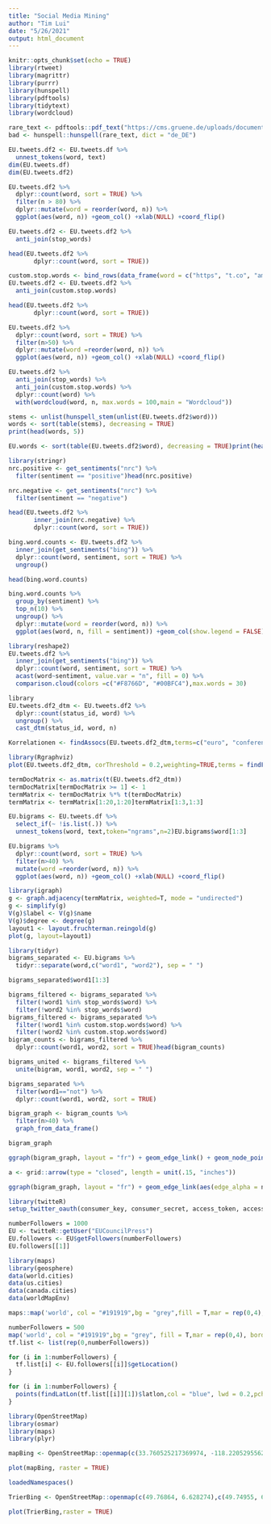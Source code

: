 ```yaml
---
title: "Social Media Mining"
author: "Tim Lui"
date: "5/26/2021"
output: html_document
---
```


```r
knitr::opts_chunk$set(echo = TRUE)
library(rtweet)
library(magrittr)
library(purrr)
library(hunspell)
library(pdftools)
library(tidytext)
library(wordcloud)
```

```r

rare_text <- pdftools::pdf_text("https://cms.gruene.de/uploads/documents/2021_Wahlprogrammentwurf.pdf")
bad <- hunspell::hunspell(rare_text, dict = "de_DE")

```

```r
EU.tweets.df2 <- EU.tweets.df %>%
  unnest_tokens(word, text)
dim(EU.tweets.df)
dim(EU.tweets.df2)
```
```r
EU.tweets.df2 %>%
  dplyr::count(word, sort = TRUE) %>%
  filter(n > 80) %>%
  dplyr::mutate(word = reorder(word, n)) %>%
  ggplot(aes(word, n)) +geom_col() +xlab(NULL) +coord_flip()
```

```r
EU.tweets.df2 <- EU.tweets.df2 %>%
  anti_join(stop_words)

head(EU.tweets.df2 %>%
       dplyr::count(word, sort = TRUE))
```

```r
custom.stop.words <- bind_rows(data_frame(word = c("https", "t.co", "amp"),lexicon = c("custom", "custom", "custom")),stop_words)
EU.tweets.df2 <- EU.tweets.df2 %>%
  anti_join(custom.stop.words)

head(EU.tweets.df2 %>%
       dplyr::count(word, sort = TRUE))
```

```r
EU.tweets.df2 %>%
  dplyr::count(word, sort = TRUE) %>%
  filter(n>50) %>%
  dplyr::mutate(word =reorder(word, n)) %>%
  ggplot(aes(word, n)) +geom_col() +xlab(NULL) +coord_flip()
```

```r
EU.tweets.df2 %>%
  anti_join(stop_words) %>%
  anti_join(custom.stop.words) %>%
  dplyr::count(word) %>%
  with(wordcloud(word, n, max.words = 100,main = "Wordcloud"))
```
```r
stems <- unlist(hunspell_stem(unlist(EU.tweets.df2$word)))
words <- sort(table(stems), decreasing = TRUE)
print(head(words, 5))

EU.words <- sort(table(EU.tweets.df2$word), decreasing = TRUE)print(head(EU.words, 5))
```

```r
library(stringr)
nrc.positive <- get_sentiments("nrc") %>%
  filter(sentiment == "positive")head(nrc.positive)
```

```r
nrc.negative <- get_sentiments("nrc") %>%
  filter(sentiment == "negative")

head(EU.tweets.df2 %>%
       inner_join(nrc.negative) %>%
       dplyr::count(word, sort = TRUE))
```

```r
bing.word.counts <- EU.tweets.df2 %>%
  inner_join(get_sentiments("bing")) %>%
  dplyr::count(word, sentiment, sort = TRUE) %>%
  ungroup()

head(bing.word.counts)
```

```r
bing.word.counts %>%
  group_by(sentiment) %>%
  top_n(10) %>%
  ungroup() %>%
  dplyr::mutate(word = reorder(word, n)) %>%
  ggplot(aes(word, n, fill = sentiment)) +geom_col(show.legend = FALSE) +facet_wrap(~sentiment, scales = "free_y") +labs(y = "Contribution to sentiment",x = NULL) +coord_flip()
```

```r
library(reshape2)
EU.tweets.df2 %>%
  inner_join(get_sentiments("bing")) %>%
  dplyr::count(word, sentiment, sort = TRUE) %>%
  acast(word~sentiment, value.var = "n", fill = 0) %>%
  comparison.cloud(colors =c("#F8766D", "#00BFC4"),max.words = 30)
```

```r
library
EU.tweets.df2_dtm <- EU.tweets.df2 %>%
  dplyr::count(status_id, word) %>%
  ungroup() %>%
  cast_dtm(status_id, word, n)
```

```r
Korrelationen <- findAssocs(EU.tweets.df2_dtm,terms=c("euro", "conference", "insolvency"),corlimit=0.4)
```

```r
library(Rgraphviz)
plot(EU.tweets.df2_dtm, corThreshold = 0.2,weighting=TRUE,terms = findFreqTerms(EU.tweets.df2_dtm, 80, Inf),main = "Wortzusammenhaenge")
```


```r
termDocMatrix <- as.matrix(t(EU.tweets.df2_dtm))
termDocMatrix[termDocMatrix >= 1] <- 1
termMatrix <- termDocMatrix %*% t(termDocMatrix)
termMatrix <- termMatrix[1:20,1:20]termMatrix[1:3,1:3]
```

```r
EU.bigrams <- EU.tweets.df %>%
  select_if(~ !is.list(.)) %>%
  unnest_tokens(word, text,token="ngrams",n=2)EU.bigrams$word[1:3]
```

```r
EU.bigrams %>%
  dplyr::count(word, sort = TRUE) %>%
  filter(n>40) %>%
  mutate(word =reorder(word, n)) %>%
  ggplot(aes(word, n)) +geom_col() +xlab(NULL) +coord_flip()
```


```r
library(igraph)
g <- graph.adjacency(termMatrix, weighted=T, mode = "undirected")
g <- simplify(g)
V(g)$label <- V(g)$name
V(g)$degree <- degree(g)
layout1 <- layout.fruchterman.reingold(g)
plot(g, layout=layout1)

```

```r
library(tidyr)
bigrams_separated <- EU.bigrams %>%
  tidyr::separate(word,c("word1", "word2"), sep = " ")

bigrams_separated$word1[1:3]
```

```r
bigrams_filtered <- bigrams_separated %>%
  filter(!word1 %in% stop_words$word) %>%
  filter(!word2 %in% stop_words$word)
bigrams_filtered <- bigrams_separated %>%
  filter(!word1 %in% custom.stop.words$word) %>%
  filter(!word2 %in% custom.stop.words$word)
bigram_counts <- bigrams_filtered %>%
  dplyr::count(word1, word2, sort = TRUE)head(bigram_counts)
```

```r
bigrams_united <- bigrams_filtered %>%
  unite(bigram, word1, word2, sep = " ")
```

```r
bigrams_separated %>%
  filter(word1=="not") %>%
  dplyr::count(word1, word2, sort = TRUE)
```

```r
bigram_graph <- bigram_counts %>%
  filter(n>40) %>%
  graph_from_data_frame()

bigram_graph
```

```r
ggraph(bigram_graph, layout = "fr") + geom_edge_link() + geom_node_point() + geom_node_text(aes(label = name), vjust = 1, hjust = 1,cex = 5.3)
```

```r
a <- grid::arrow(type = "closed", length = unit(.15, "inches"))

ggraph(bigram_graph, layout = "fr") + geom_edge_link(aes(edge_alpha = n), show.legend = FALSE,arrow = a, end_cap = circle(.07, ’inches’)) + geom_node_point(color = "lightblue", size = 5) + geom_node_text(aes(label = name), vjust = 1, hjust = 1,cex=5.3) + theme_void()
```

```r
library(twitteR)
setup_twitter_oauth(consumer_key, consumer_secret, access_token, access_secret)

numberFollowers = 1000
EU <- twitteR::getUser("EUCouncilPress")
EU.followers <- EU$getFollowers(numberFollowers)
EU.followers[[1]]
```

```r
library(maps)
library(geosphere)
data(world.cities)
data(us.cities)
data(canada.cities)
data(worldMapEnv)

maps::map('world', col = "#191919",bg = "grey",fill = T,mar = rep(0,4),border = 0)
```

```r
numberFollowers = 500
map('world', col = "#191919",bg = "grey", fill = T,mar = rep(0,4), border = 0)
tf.list <- list(rep(0,numberFollowers))

for (i in 1:numberFollowers) {
  tf.list[i] <- EU.followers[[i]]$getLocation()
}

for (i in 1:numberFollowers) {
  points(findLatLon(tf.list[[i]][1])$latlon,col = "blue", lwd = 0.2,pch = 16, cex = 0.7)
}
```

```r
library(OpenStreetMap)
library(osmar)
library(maps)
library(plyr)

mapBing <- OpenStreetMap::openmap(c(33.760525217369974, -118.22052955627441),c(33.73290566922855, -118.17521095275879), type = "bing")

plot(mapBing, raster = TRUE)

loadedNamespaces()
```

```r
TrierBing <- OpenStreetMap::openmap(c(49.76864, 6.628274),c(49.74955, 6.657019),type = "bing")

plot(TrierBing,raster = TRUE)
```


